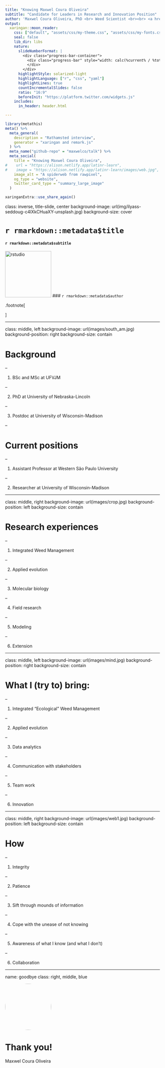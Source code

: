 ```yaml
---
title: "Knowing Maxwel Coura Oliveira"
subtitle: "Candidate for Leaders in Research and Innovation Position"
author: 'Maxwel Coura Oliveira, PhD <br> Weed Scientist <br><br> <a href="https://github.com/maxwelco"><i class="fa fa-github fa-fw"></i>&nbsp; maxwelco</a><br> <a href="https://twitter.com/maxwelco"> <i class="fa fa-twitter fa-fw"></i>&nbsp; @maxwelco</a><br> <a href="https://maxweeds.rbind.io"><i class="fa fa-link fa-fw"></i>&nbsp; maxweeds.rbind.io</a><br> <a href="mailto:maxwelco@gmail.com"><i class="fa fa-paper-plane fa-fw"></i>&nbsp; maxwelco@gmail.com</a><br>'
output:
  xaringan::moon_reader:
    css: ["default", "assets/css/my-theme.css", "assets/css/my-fonts.css"]
    seal: false 
    lib_dir: libs
    nature:
      slideNumberFormat: |
        <div class="progress-bar-container">
          <div class="progress-bar" style="width: calc(%current% / %total% * 100%);">
          </div>
        </div>
      highlightStyle: solarized-light
      highlightLanguage: ["r", "css", "yaml"]
      highlightLines: true
      countIncrementalSlides: false
      ratio: "16:9"
      beforeInit: "https://platform.twitter.com/widgets.js"
    includes:
      in_header: header.html

---
```


```r
library(metathis)
meta() %>%
  meta_general(
    description = "Rathamsted interview",
    generator = "xaringan and remark.js"
  ) %>% 
  meta_name("github-repo" = "maxwelco/talk") %>% 
  meta_social(
    title = "Knowing Maxwel Coura Oliveira",
#    url = "https://alison.netlify.app/latinr-learn",
#    image = "https://alison.netlify.app/latinr-learn/images/web.jpg",
    image_alt = "A spiderweb from rawpixel",
    og_type = "website",
    twitter_card_type = "summary_large_image"
  )
```


```r
xaringanExtra::use_share_again()
```

class: inverse, title-slide, center
background-image: url(img/ilyass-seddoug-c4lXkCHuaXY-unsplash.jpg)
background-size: cover

# `r rmarkdown::metadata$title`
#### `r rmarkdown::metadata$subtitle`
<img src="css/rothamsted-logo.png" alt="rstudio" style="float:center;width:150px;"/>
### `r rmarkdown::metadata$author`

.footnote[

]


---


class: middle, left
background-image: url(images/south_am.jpg)
background-position: right
background-size: contain





# Background

--

1) BSc and MSc at UFVJM

--

2) PhD at University of Nebraska-Lincoln

--

3) Postdoc at University of Wisconsin-Madison

--

# Current positions

--

1) Assistant Professor at Western São Paulo University

--

2) Researcher at University of Wisconsin-Madison


---

class: middle, right
background-image: url(images/crop.jpg)
background-position: left
background-size: contain

# Research experiences

--

1) Integrated Weed Management

--

2) Applied evolution

--

3) Molecular biology 

--

4) Field research

--

5) Modeling

--

6) Extension


---


class: middle, left
background-image: url(images/mind.jpg)
background-position: right
background-size: contain

# What I (try to) bring:

--

1) Integrated "Ecological" Weed Management

--

2) Applied evolution

--

3) Data analytics

--

4) Communication with stakeholders

--

5) Team work

--

6) Innovation


---

class: middle, right
background-image: url(images/web1.jpg)
background-position: left
background-size: contain

# How

--

1) Integrity

--

2) Patience

--

3) Sift through mounds of information

--

4) Cope with the unease of not knowing

--

5) Awareness of what I know (and what I don't)

--

6) Collaboration


---

name: goodbye
class: right, middle, blue


<img style="border-radius: 50%;" src="https://maxweeds.rbind.io/author/avatar_hu907a749d428662ca99fbd9a7b3ed6b04_596633_270x270_fill_q90_lanczos_center.jpg" width="150px"/>

# Thank you!



Maxwel Coura Oliveira